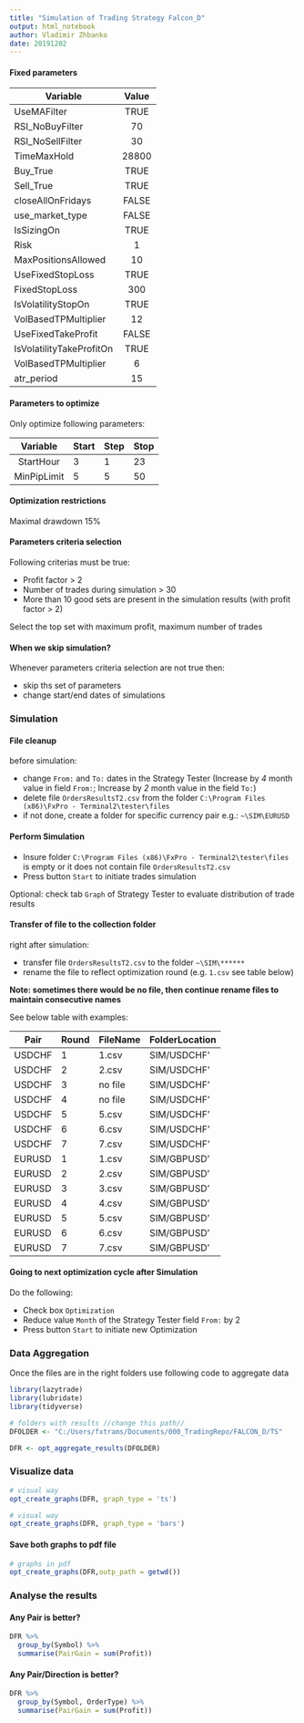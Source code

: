 ```yaml
---
title: "Simulation of Trading Strategy Falcon_D"
output: html_notebook
author: Vladimir Zhbanko
date: 20191202
---
```



#### Fixed parameters

| Variable                 | Value |
|--------------------------|:-----:|
| UseMAFilter              | TRUE  |
| RSI_NoBuyFilter          |   70  |
| RSI_NoSellFilter         |   30  |
| TimeMaxHold              | 28800 |
| Buy_True                 | TRUE  |
| Sell_True                | TRUE  |
| closeAllOnFridays        | FALSE |
| use_market_type          | FALSE |
| IsSizingOn               | TRUE  |
| Risk                     | 1     |
| MaxPositionsAllowed      | 10    |
| UseFixedStopLoss         | TRUE  |
| FixedStopLoss            | 300   |
| IsVolatilityStopOn       | TRUE  |
| VolBasedTPMultiplier     | 12    |
| UseFixedTakeProfit       | FALSE |
| IsVolatilityTakeProfitOn | TRUE  |
| VolBasedTPMultiplier     | 6     |
| atr_period               | 15    |

#### Parameters to optimize

Only optimize following parameters:

|   Variable  | Start | Step | Stop |
|:-----------:|-------|------|------|
|  StartHour  | 3     | 1    | 23   |
| MinPipLimit | 5     | 5    | 50   |


#### Optimization restrictions

Maximal drawdown 15%

#### Parameters criteria selection

Following criterias must be true:

* Profit factor > 2
* Number of trades during simulation > 30
* More than 10 good sets are present in the simulation results (with profit factor > 2)

Select the top set with maximum profit, maximum number of trades

#### When we skip simulation?

Whenever parameters criteria selection are not true then:

* skip ths set of parameters
* change start/end dates of simulations

### Simulation

#### File cleanup

before simulation:

* change `From:` and `To:` dates in the Strategy Tester (Increase by *4* month value in field `From:`; Increase by *2* month value in the field `To:`)
* delete file `OrdersResultsT2.csv` from the folder `C:\Program Files (x86)\FxPro - Terminal2\tester\files`
* if not done, create a folder for specific currency pair e.g.: `~\SIM\EURUSD`

#### Perform Simulation

* Insure folder `C:\Program Files (x86)\FxPro - Terminal2\tester\files` is empty or it does not contain file `OrdersResultsT2.csv`
* Press button `Start` to initiate trades simulation

Optional: check tab `Graph` of Strategy Tester to evaluate distribution of trade results

#### Transfer of file to the collection folder

right after simulation:

* transfer file `OrdersResultsT2.csv` to the folder `~\SIM\******`
* rename the file to reflect optimization round (e.g. `1.csv` see table below)

**Note: sometimes there would be no file, then continue rename files to maintain consecutive names**

See below table with examples:

| Pair   | Round | FileName | FolderLocation |
|--------|-------|----------|----------------|
| USDCHF | 1     | 1.csv    | SIM/USDCHF'    |
| USDCHF | 2     | 2.csv    | SIM/USDCHF'    |
| USDCHF | 3     | no file  | SIM/USDCHF'    |
| USDCHF | 4     | no file  | SIM/USDCHF'    |
| USDCHF | 5     | 5.csv    | SIM/USDCHF'    |
| USDCHF | 6     | 6.csv    | SIM/USDCHF'    |
| USDCHF | 7     | 7.csv    | SIM/USDCHF'    |
| EURUSD | 1     | 1.csv    | SIM/GBPUSD'    |
| EURUSD | 2     | 2.csv    | SIM/GBPUSD'    |
| EURUSD | 3     | 3.csv    | SIM/GBPUSD'    |
| EURUSD | 4     | 4.csv    | SIM/GBPUSD'    |
| EURUSD | 5     | 5.csv    | SIM/GBPUSD'    |
| EURUSD | 6     | 6.csv    | SIM/GBPUSD'    |
| EURUSD | 7     | 7.csv    | SIM/GBPUSD'    |


#### Going to next optimization cycle after Simulation

Do the following:

* Check box `Optimization`
* Reduce value `Month` of the Strategy Tester field `From:` by 2
* Press button `Start` to initiate new Optimization

### Data Aggregation

Once the files are in the right folders use following code to aggregate data

```r
library(lazytrade)
library(lubridate)
library(tidyverse)

# folders with results //change this path//
DFOLDER <- "C:/Users/fxtrams/Documents/000_TradingRepo/FALCON_D/TS"

DFR <- opt_aggregate_results(DFOLDER)

```


### Visualize data

```r
# visual way
opt_create_graphs(DFR, graph_type = 'ts')

```

```r
# visual way
opt_create_graphs(DFR, graph_type = 'bars')

```

#### Save both graphs to pdf file

```r
# graphs in pdf
opt_create_graphs(DFR,outp_path = getwd())

```


### Analyse the results

#### Any Pair is better?

```r
DFR %>% 
  group_by(Symbol) %>% 
  summarise(PairGain = sum(Profit))
```


#### Any Pair/Direction is better?

```r
DFR %>% 
  group_by(Symbol, OrderType) %>% 
  summarise(PairGain = sum(Profit))
```
